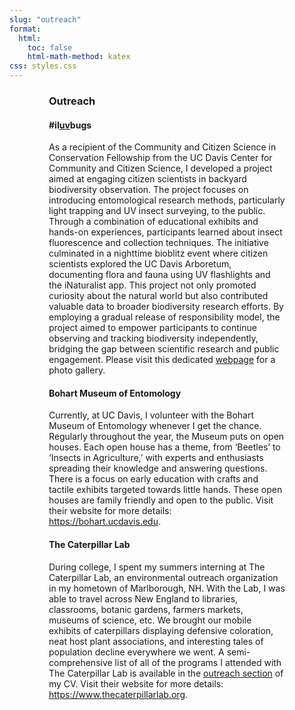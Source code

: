```yaml
---
slug: "outreach"
format:
  html:
    toc: false
    html-math-method: katex
css: styles.css
---
```


::: {#body style="width: 75%; margin: auto; font-weight: normal; text-align: left"}
### **Outreach**

#### **#il[uv]{.underline}bugs**

| As a recipient of the Community and Citizen Science in Conservation Fellowship from the UC Davis Center for Community and Citizen Science, I developed a project aimed at engaging citizen scientists in backyard biodiversity observation. The project focuses on introducing entomological research methods, particularly light trapping and UV insect surveying, to the public. Through a combination of educational exhibits and hands-on experiences, participants learned about insect fluorescence and collection techniques. The initiative culminated in a nighttime bioblitz event where citizen scientists explored the UC Davis Arboretum, documenting flora and fauna using UV flashlights and the iNaturalist app. This project not only promoted curiosity about the natural world but also contributed valuable data to broader biodiversity research efforts. By employing a gradual release of responsibility model, the project aimed to empower participants to continue observing and tracking biodiversity independently, bridging the gap between scientific research and public engagement. Please visit this dedicated [webpage](https://gracehorne.com/iluvbugs) for a photo gallery. 

#### **Bohart Museum of Entomology**

| Currently, at UC Davis, I volunteer with the Bohart Museum of Entomology whenever I get the chance. Regularly throughout the year, the Museum puts on open houses. Each open house has a theme, from 'Beetles' to 'Insects in Agriculture,' with experts and enthusiasts spreading their knowledge and answering questions. There is a focus on early education with crafts and tactile exhibits targeted towards little hands. These open houses are family friendly and open to the public. Visit their website for more details: <https://bohart.ucdavis.edu>.

#### **The Caterpillar Lab**

| During college, I spent my summers interning at The Caterpillar Lab, an environmental outreach organization in my hometown of Marlborough, NH. With the Lab, I was able to travel across New England to libraries, classrooms, botanic gardens, farmers markets, museums of science, etc. We brought our mobile exhibits of caterpillars displaying defensive coloration, neat host plant associations, and interesting tales of population decline everywhere we went. A semi-comprehensive list of all of the programs I attended with The Caterpillar Lab is available in the [outreach section](https://gracehorne.com/#outreach-extension) of my CV. Visit their website for more details: <https://www.thecaterpillarlab.org>.

#### 
:::
